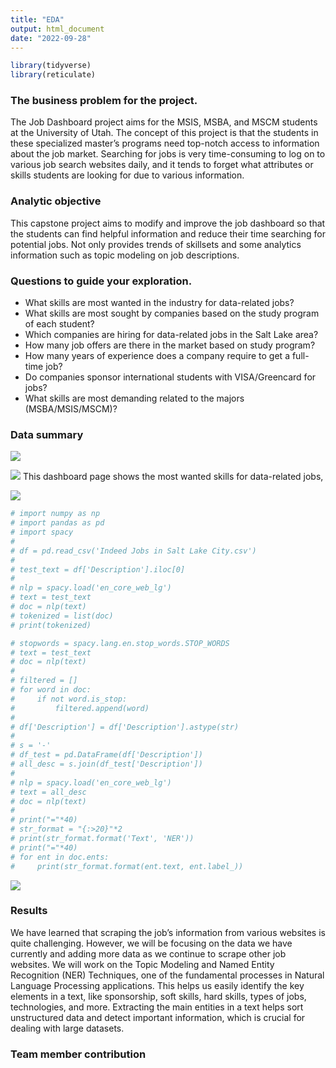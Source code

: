 ```yaml
---
title: "EDA"
output: html_document
date: "2022-09-28"
---
```


```r
library(tidyverse)
library(reticulate)
```


### The business problem for the project.

The Job Dashboard project aims for the MSIS, MSBA, and MSCM students at the University of Utah. The concept of this project is that the students in these specialized master's programs need top-notch access to information about the job market. Searching for jobs is very time-consuming to log on to various job search websites daily, and it tends to forget what attributes or skills students are looking for due to various information. 


### Analytic objective

This capstone project aims to modify and improve the job dashboard so that the students can find helpful information and reduce their time searching for potential jobs. Not only provides trends of skillsets and some analytics information such as topic modeling on job descriptions.

### Questions to guide your exploration.

* What skills are most wanted in the industry for data-related jobs?
* What skills are most sought by companies based on the study program of each student?
* Which companies are hiring for data-related jobs in the Salt Lake area?
* How many job offers are there in the market based on study program?
* How many years of experience does a company require to get a full-time job?
* Do companies sponsor international students with VISA/Greencard for jobs?
* What skills are most demanding related to the majors (MSBA/MSIS/MSCM)?


### Data summary

![](./Job Dashboard 1.png)

![](./Job Dashboard 2.png)
This dashboard page shows the most wanted skills for data-related jobs,

![](./Job Dashboard 3.png)

```python
# import numpy as np
# import pandas as pd
# import spacy
# 
# df = pd.read_csv('Indeed Jobs in Salt Lake City.csv')
# 
# test_text = df['Description'].iloc[0]
# 
# nlp = spacy.load('en_core_web_lg')
# text = test_text
# doc = nlp(text)
# tokenized = list(doc)
# print(tokenized)
```

```python
# stopwords = spacy.lang.en.stop_words.STOP_WORDS
# text = test_text
# doc = nlp(text)
# 
# filtered = []
# for word in doc:
#     if not word.is_stop:
#         filtered.append(word)
# 
# df['Description'] = df['Description'].astype(str)
# 
# s = '-'
# df_test = pd.DataFrame(df['Description'])
# all_desc = s.join(df_test['Description'])
# 
# nlp = spacy.load('en_core_web_lg')
# text = all_desc
# doc = nlp(text)
# 
# print("="*40)
# str_format = "{:>20}"*2
# print(str_format.format('Text', 'NER'))
# print("="*40)
# for ent in doc.ents:
#     print(str_format.format(ent.text, ent.label_))
```

![](./NER.png)

### Results

We have learned that scraping the job's information from various websites is quite challenging. However, we will be focusing on the data we have currently and adding more data as we continue to scrape other job websites. We will work on the Topic Modeling and Named Entity Recognition (NER) Techniques, one of the fundamental processes in Natural Language Processing applications. This helps us easily identify the key elements in a text, like sponsorship, soft skills, hard skills, types of jobs,  technologies, and more. Extracting the main entities in a text helps sort unstructured data and detect important information, which is crucial for dealing with large datasets.

### Team member contribution



